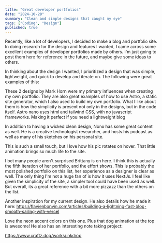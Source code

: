 ```yaml
---
title: "Great developer portfolios"
date: "2024-10-28"
summary: "Clean and simple designs that caught my eye"
tags: ["Coding", "Design"]
published: true
---
```



<div class="divider divider-primary w-[30%]"></div>

Recently, like a lot of developers, I decided to make a blog and portfolio site. In doing research for the design and features I wanted, I came across some excellent examples of developer portfolios made by others. I'm just going to post them here for reference in the future, and maybe give some ideas to others.

In thinking about the design I wanted, I prioritized a design that was simple, lightweight, and quick to develop and iterate on. The following were great examples of this:

<div class="divider"></div>
<Section class="flex flex-col gap-4 md:gap-8">
<ExternalHeaderLink title="Astro Nano and Astro Sphere" link="/" />

These 2 designs by Mark Horn were my primary influences when creating my own portfolio. They are also great examples of how to use Astro, a static site generator, which I also used to build my own portfolio. What I like about them is how the simplicity is present not only in the designs, but in the code itself. Astro nano uses html and tailwind CSS, with no javascript frameworks. Making it perfect if you need a lightweight blog

<div class="divider"></div>
</Section>
<ExternalHeaderLink title="Nono Ma" link="/" />

In addition to having a wicked clean design, Nono has some great content as well. He is a creative technologist researcher, and hosts his podcast as well as many of his sketches on his personal site.

This is such a small touch, but I love how his pic rotates on hover. That little animation brings so much life to the site.

<div class="divider"></div>
<ExternalHeaderLink title="Brittany Chiang" link="/" />

I bet many people aren't surprised Brittany is on here. I think this is actually the fifth iteration of her portfolio, and the effort shows. This is probably the most polished portfolio on this list, her experience as a designer is clear as well. The only thing I'm not a huge fan of is how it uses NextJs. I feel like given the simplicity of the site, a simpler tool could have been used as well. But overall, its a great reference with a bit more pizzazz than the others on the list.

<div class="divider"></div>
<ExternalHeaderLink title="Flavien Bonvin" link="/" />

Another inspiration for my current design. He also details how he made it here:
https://flavienbonvin.com/articles/building-a-lightning-fast-blog-smooth-sailing-with-vercel

<div class="divider"></div>
<ExternalHeaderLink title="Craftz.dog" link="/" />

Love the neon accent colors on this one. Plus that dog animation at the top is awesome! He also has an interesting note taking project:

https://www.craftz.dog/works/inkdrop
